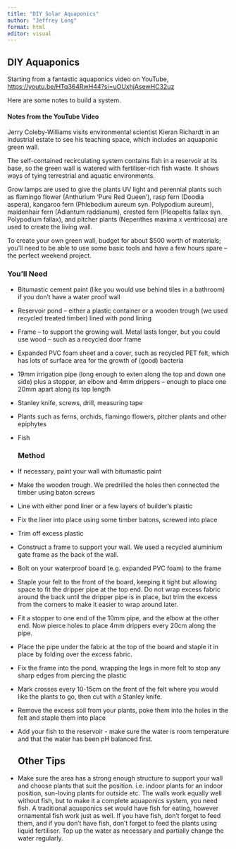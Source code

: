 ```yaml
---
title: "DIY Solar Aquaponics"
author: "Jeffrey Long"
format: html
editor: visual
---
```


## DIY Aquaponics

Starting from a fantastic aquaponics video on YouTube, <https://youtu.be/HTq364RwH44?si=uOUxhjAsewHC32uz>

Here are some notes to build a system.

#### Notes from the YouTube Video

Jerry Coleby-Williams visits environmental scientist Kieran Richardt in an industrial estate to see his teaching space, which includes an aquaponic green wall.

The self-contained recirculating system contains fish in a reservoir at its base, so the green wall is watered with fertiliser-rich fish waste. It shows ways of tying terrestrial and aquatic environments.

Grow lamps are used to give the plants UV light and perennial plants such as flamingo flower (Anthurium ‘Pure Red Queen’), rasp fern (Doodia aspera), kangaroo fern (Phlebodium aureum syn. Polypodium aureum), maidenhair fern (Adiantum raddianum), crested fern (Pleopeltis fallax syn. Polypodium fallax), and pitcher plants (Nepenthes maxima x ventricosa) are used to create the living wall.

To create your own green wall, budget for about \$500 worth of materials; you’ll need to be able to use some basic tools and have a few hours spare – the perfect weekend project.

### You’ll Need

-   Bitumastic cement paint (like you would use behind tiles in a bathroom) if you don’t have a water proof wall

-   Reservoir pond – either a plastic container or a wooden trough (we used recycled treated timber) lined with pond lining

<!-- -->

-   Frame – to support the growing wall. Metal lasts longer, but you could use wood – such as a recycled door frame

-   Expanded PVC foam sheet and a cover, such as recycled PET felt, which has lots of surface area for the growth of (good) bacteria

-   19mm irrigation pipe (long enough to exten along the top and down one side) plus a stopper, an elbow and 4mm drippers – enough to place one 20mm apart along its top length

<!-- -->

-   Stanley knife, screws, drill, measuring tape

-   Plants such as ferns, orchids, flamingo flowers, pitcher plants and other epiphytes

-   Fish

    ### Method

-   If necessary, paint your wall with bitumastic paint

-   Make the wooden trough. We predrilled the holes then connected the timber using baton screws

-   Line with either pond liner or a few layers of builder’s plastic

-   Fix the liner into place using some timber batons, screwed into place

-   Trim off excess plastic

-   Construct a frame to support your wall. We used a recycled aluminium gate frame as the back of the wall.

-   Bolt on your waterproof board (e.g. expanded PVC foam) to the frame

-   Staple your felt to the front of the board, keeping it tight but allowing space to fit the dripper pipe at the top end. Do not wrap excess fabric around the back until the dripper pipe is in place, but trim the excess from the corners to make it easier to wrap around later.

-   Fit a stopper to one end of the 10mm pipe, and the elbow at the other end. Now pierce holes to place 4mm drippers every 20cm along the pipe.

-   Place the pipe under the fabric at the top of the board and staple it in place by folding over the excess fabric.

-   Fix the frame into the pond, wrapping the legs in more felt to stop any sharp edges from piercing the plastic

-   Mark crosses every 10-15cm on the front of the felt where you would like the plants to go, then cut with a Stanley knife.

-   Remove the excess soil from your plants, poke them into the holes in the felt and staple them into place

-   Add your fish to the reservoir - make sure the water is room temperature and that the water has been pH balanced first.

    ## Other Tips

-   Make sure the area has a strong enough structure to support your wall and choose plants that suit the position. i.e. indoor plants for an indoor position, sun-loving plants for outside etc. The walls work equally well without fish, but to make it a complete aquaponics system, you need fish. A traditional aquaponics set would have fish for eating, however ornamental fish work just as well. If you have fish, don’t forget to feed them, and if you don’t have fish, don’t forget to feed the plants using liquid fertiliser. Top up the water as necessary and partially change the water regularly.
